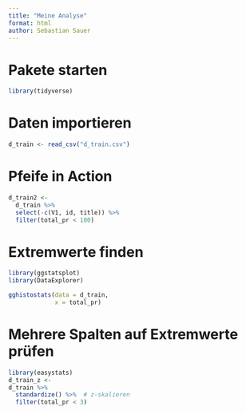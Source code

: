 ```yaml
---
title: "Meine Analyse"
format: html
author: Sebastian Sauer
---
```




# Pakete starten

```r
library(tidyverse)
```



# Daten importieren
```r
d_train <- read_csv("d_train.csv")
```

# Pfeife in Action



```r
d_train2 <- 
  d_train %>% 
  select(-c(V1, id, title)) %>% 
  filter(total_pr < 100)
```



# Extremwerte finden


```r
library(ggstatsplot)
library(DataExplorer)
```



```r
gghistostats(data = d_train,
             x = total_pr)
```


# Mehrere Spalten auf Extremwerte prüfen



```r
library(easystats)
d_train_z <- 
d_train %>%  
  standardize() %>%  # z-skalieren
  filter(total_pr < 3)
  
```

